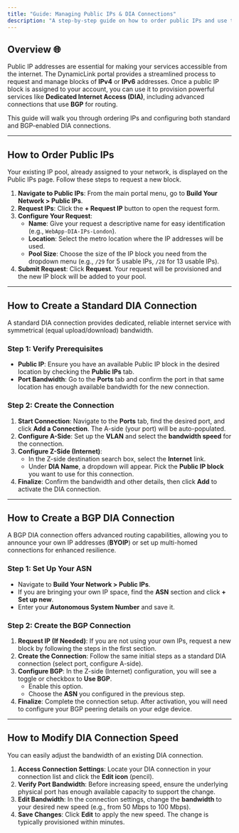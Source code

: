 ```yaml
---
title: "Guide: Managing Public IPs & DIA Connections"
description: "A step-by-step guide on how to order public IPs and use them to create and manage Dedicated Internet Access (DIA) connections."
---
```



## Overview 🌐

Public IP addresses are essential for making your services accessible from the internet. The DynamicLink portal provides a streamlined process to request and manage blocks of **IPv4** or **IPv6** addresses. Once a public IP block is assigned to your account, you can use it to provision powerful services like **Dedicated Internet Access (DIA)**, including advanced connections that use **BGP** for routing.

This guide will walk you through ordering IPs and configuring both standard and BGP-enabled DIA connections.

---

## How to Order Public IPs

Your existing IP pool, already assigned to your network, is displayed on the Public IPs page. Follow these steps to request a new block.

1. **Navigate to Public IPs**: From the main portal menu, go to **Build Your Network \> Public IPs**.
2. **Request IPs**: Click the **\+ Request IP** button to open the request form.
3. **Configure Your Request**:
   - **Name**: Give your request a descriptive name for easy identification (e.g., `WebApp-DIA-IPs-London`).
   - **Location**: Select the metro location where the IP addresses will be used.
   - **Pool Size**: Choose the size of the IP block you need from the dropdown menu (e.g., `/29` for 5 usable IPs, `/28` for 13 usable IPs).
4. **Submit Request**: Click **Request**. Your request will be provisioned and the new IP block will be added to your pool.

---

## How to Create a Standard DIA Connection

A standard DIA connection provides dedicated, reliable internet service with symmetrical (equal upload/download) bandwidth.

### Step 1: Verify Prerequisites

- **Public IP**: Ensure you have an available Public IP block in the desired location by checking the **Public IPs** tab.
- **Port Bandwidth**: Go to the **Ports** tab and confirm the port in that same location has enough available bandwidth for the new connection.

### Step 2: Create the Connection

1. **Start Connection**: Navigate to the **Ports** tab, find the desired port, and click **Add a Connection**. The A-side (your port) will be auto-populated.
2. **Configure A-Side**: Set up the **VLAN** and select the **bandwidth speed** for the connection.
3. **Configure Z-Side (Internet)**:
   - In the Z-side destination search box, select the **Internet** link.
   - Under **DIA Name**, a dropdown will appear. Pick the **Public IP block** you want to use for this connection.
4. **Finalize**: Confirm the bandwidth and other details, then click **Add** to activate the DIA connection.

---

## How to Create a BGP DIA Connection

A BGP DIA connection offers advanced routing capabilities, allowing you to announce your own IP addresses (**BYOIP**) or set up multi-homed connections for enhanced resilience.

### Step 1: Set Up Your ASN

- Navigate to **Build Your Network \> Public IPs**.
- If you are bringing your own IP space, find the **ASN** section and click **\+ Set up new**.
- Enter your **Autonomous System Number** and save it.

### Step 2: Create the BGP Connection

1. **Request IP (If Needed)**: If you are not using your own IPs, request a new block by following the steps in the first section.
2. **Create the Connection**: Follow the same initial steps as a standard DIA connection (select port, configure A-side).
3. **Configure BGP**: In the Z-side (Internet) configuration, you will see a toggle or checkbox to **Use BGP**.
   - Enable this option.
   - Choose the **ASN** you configured in the previous step.
4. **Finalize**: Complete the connection setup. After activation, you will need to configure your BGP peering details on your edge device.

---

## How to Modify DIA Connection Speed

You can easily adjust the bandwidth of an existing DIA connection.

1. **Access Connection Settings**: Locate your DIA connection in your connection list and click the **Edit icon** (pencil).
2. **Verify Port Bandwidth**: Before increasing speed, ensure the underlying physical port has enough available capacity to support the change.
3. **Edit Bandwidth**: In the connection settings, change the **bandwidth** to your desired new speed (e.g., from 50 Mbps to 100 Mbps).
4. **Save Changes**: Click **Edit** to apply the new speed. The change is typically provisioned within minutes.